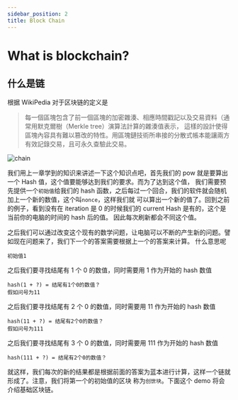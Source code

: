 ```yaml
---
sidebar_position: 2
title: Block Chain
---
```


# What is blockchain?

## 什么是链

根据 WikiPedia 对于区块链的定义是

> 每一個區塊包含了前一個區塊的加密雜湊、相應時間戳記以及交易資料（通常用默克爾樹（Merkle tree）演算法計算的雜湊值表示，
> 這樣的設計使得區塊內容具有難以篡改的特性。用區塊鏈技術所串接的分散式帳本能讓兩方有效記錄交易，且可永久查驗此交易。

![chain](./images/blockchain.png)

我们用上一章学到的知识来讲述一下这个知识点吧，首先我们的 pow 就是要算出一个 Hash 值，这个值要能够达到我们的要求。而为了达到这个值，
我们需要预先提供一个`初始值`给我们的 hash 函数，之后每过一个回合，我们的软件就会随机加上一个新的数值，这个叫`nonce`，这样我们就
可以算出一个新的值了。回到之前的例子，看到没有在 iteration 是 0 的时候我们的 current Hash 是有的，这个是当前你的电脑的时间的 hash 后的值。
因此每次刷新都会不同这个值。

<SimpleProofOfWork />

之后我们可以通过改变这个现有的数学问题，让电脑可以不断的产生新的问题。譬如现在问题来了，我们下一个的答案需要根据上一个的答案来计算。
什么意思呢

```
初始值1
```

之后我们要寻找结尾有 1 个 0 的数值，同时需要用 1 作为开始的 hash 数值

```
hash(1 + ?) = 结尾有1个0的数值？
假如问号为11
```

之后我们要寻找结尾有 2 个 0 的数值，同时需要用 11 作为开始的 hash 数值

```
hash(11 + ?) = 结尾有2个0的数值？
假如问号为111
```

之后我们要寻找结尾有 3 个 0 的数值，同时需要用 111 作为开始的 hash 数值

```
hash(111 + ?) = 结尾有2个0的数值？
```

就这样，我们每次的新的结果都是根据前面的答案为蓝本进行计算，这样一个链就形成了。注意，我们将第一个的初始值的区块
称为`创世块`。下面这个 demo 将会介绍基础区块链。

<Chain />
